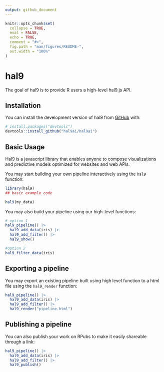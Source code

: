 ```yaml
---
output: github_document
---
```


<!-- README.md is generated from README.Rmd. Please edit that file -->

```r
knitr::opts_chunk$set(
  collapse = TRUE,
  eval = FALSE,
  echo = TRUE,
  comment = "#>",
  fig.path = "man/figures/README-",
  out.width = "100%"
)
```

# hal9

<!-- badges: start -->
<!-- badges: end -->

The goal of hal9 is to provide R users a high-level hal9.js API.

## Installation

You can install the development version of hal9 from [GitHub](https://github.com/) with:

``` r
# install.packages("devtools")
devtools::install_github("hal9ai/hal9ai")
```

## Basic Usage

Hal9 is a javascript library that enables anyone to compose visualizations and predictive models optimized for websites and web APIs.

You may start building your own pipeline interactively using the `hal9` function:

```r
library(hal9)
## basic example code

hal9(my_data)
```

You may also build your pipeline using our high-level functions:

```r

# option 1
hal9_pipeline() |> 
  hal9_add_data(iris) |> 
  hal9_add_filter() |> 
  hal9_show()

#option 2
hal9_filter_data(iris)
```

## Exporting a pipeline

You may export an existing pipeline built using high level function to a html file using the `hal9_render` function:

```r

hal9_pipeline() |> 
  hal9_add_data(iris) |> 
  hal9_add_filter() |> 
  hal9_render("pipeline.html")

```

## Publishing a pipeline

You can also publish your work on RPubs to make it easily shareable through a link:

```r

hal9_pipeline() |> 
  hal9_add_data(iris) |> 
  hal9_add_filter() |> 
  hal9_publish()

```


